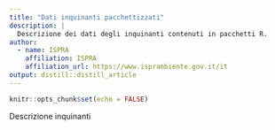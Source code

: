 ```yaml
---
title: "Dati inquinanti pacchettizzati"
description: |
  Descrizione dei dati degli inquinanti contenuti in pacchetti R.
author:
  - name: ISPRA 
    affiliation: ISPRA
    affiliation_url: https://www.isprambiente.gov.it/it
output: distill::distill_article
---
```


```r
knitr::opts_chunk$set(echo = FALSE)
```

Descrizione inquinanti





